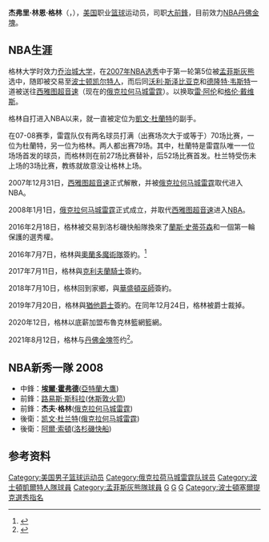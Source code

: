 {{noteTA|G1=NBA
}}
{{Infobox NBA Player
| name = 杰夫·格林<br/>Jeff Green
| image = Jeff Green.jpg
| caption = 
| number = 32
| team  = 丹佛金塊
| league = [[NBA|NBA]]
| position = [[大前鋒|大前鋒]] / [[中鋒|中鋒]]
| height_ft = 6 
| height_in = 9
| weight_lb = 228
| nationality = {{USA}} 
| birth_date = {{birth date and age|1986|8|28}}
| birth_place = {{USA}}[[馬里蘭州|馬里蘭州]][[謝弗利|謝弗利]]
| highschool = 
| college = [[乔治城大学|乔治城大学]]
| draft = 第一轮第5顺位
| draft_year = 2007
| draft_team = [[孟菲斯灰熊|孟菲斯灰熊]]<br>（经[[波士顿塞尔提克|波士顿塞尔提克]]交易给<br>[[西雅图超音速|西雅图超音速]]（现[[奧克拉荷馬城雷霆|奧克拉荷馬城雷霆]]））
| career_start = 2007
| years1 = {{nbay|2007|start}}–{{nbay|2010|end}}
| team1 = [[西雅圖超音速|西雅圖超音速]] / [[俄克拉何马城雷霆|俄克拉何马城雷霆]]
| years2 = {{nbay|2011|start}}–{{nbay|2014|end}}<!--Please do not change the format of the year, there was a season (2011–12) where he was not on the roster-->
| team2 = [[波士頓塞爾特人|波士頓塞爾特人]]
| years3 = {{nbay|2014|end}}–{{nbay|2015|end}}
| team3 = [[曼非斯灰熊|曼非斯灰熊]]
| years4 = {{nbay|2015|end}}
| team4 = [[洛杉磯快艇|洛杉磯快艇]]
| years5 = {{nbay|2016|full=y}}
| team5 = [[奧蘭多魔術|奧蘭多魔術]]
| years6 = {{nbay|2017|full=y}}
| team6 = [[克里夫蘭騎士|克里夫蘭騎士]]
| years7 = {{nbay|2018|full=y}}
| team7 = [[華盛頓巫師|華盛頓巫師]]
| years8 = {{nbay|2019|start}}
| team8 = [[猶他爵士|猶他爵士]]
| years9 = {{nbay|2019|full=y}}
| team9 = [[休斯頓火箭|休斯頓火箭]]
| years10 = {{nbay|2020|full=y}}
| team10 = [[布魯克林籃網|布魯克林籃網]]
| years11 = {{nbay|2021|start}}–至今
| team11 = [[丹佛金塊|丹佛金塊]]
| highlights = 
* [[NBA最佳新秀阵容|NBA最佳新秀阵容]] ({{nbay|2007|end}})
* Second-team [[NCAA_Men's_Basketball_All-Americans|All-American]] – [[United_States_Basketball_Writers_Association|USBWA]] ([[2007_NCAA_Men's_Basketball_All-Americans|2007]])
* Third-team All-American – [[Associated_Press|AP]], [[National_Association_of_Basketball_Coaches|NABC]] (2007)
* [[Big_East_Conference_Men's_Basketball_Player_of_the_Year|Big East Player of the Year]] (2007)
* First-team All-[[Big_East_Conference|Big East]] (2007)
* Second-team All-Big East (2006)
* [[Big_East_Men's_Basketball_Tournament|Big East Tournament]] MVP ([[2007_Big_East_Men's_Basketball_Tournament|2007]])
* [[Big_East_Conference_Men's_Basketball_Rookie_of_the_Year|Big East Rookie of the Year]] (2005)
* Big East All-Rookie Team (2005)
}}

'''杰弗里·林恩·格林'''（{{lang-en|'''Jeffrey Lynn Green'''}}，{{bd|1986年|8月28日|catIdx=G}}），[[美国|美国]]职业[[篮球|篮球]]运动员，司职[[大前鋒|大前鋒]]，目前效力[[NBA|NBA]][[丹佛金塊|丹佛金塊]]。

==NBA生涯==
格林大学时效力[[乔治城大学|乔治城大学]]，在[[2007年NBA选秀|2007年NBA选秀]]中于第一轮第5位被[[孟菲斯灰熊|孟菲斯灰熊]]选中，随即被交易至[[波士顿凯尔特人|波士顿凯尔特人]]，而后同[[沃利·斯泽比亚克|沃利·斯泽比亚克]]和[[德隆特·韦斯特|德隆特·韦斯特]]一道被送往[[西雅图超音速|西雅图超音速]]（现在的[[俄克拉何马城雷霆|俄克拉何马城雷霆]]）。以换取[[雷·阿伦|雷·阿伦]]和[[格伦·戴维斯|格伦·戴维斯]]。

格林自打进入NBA以来，就一直被定位为[[凱文·杜蘭特|凱文·杜蘭特]]的副手。

在07-08赛季，雷霆队仅有两名球员打满（出赛场次大于或等于）70场比赛，一位为杜蘭特，另一位为格林。两人都出赛79场。其中，杜蘭特是雷霆队唯一一位场场首发的球员，而格林则在前27场比赛替补，后52场比赛首发。杜兰特受伤未上场的3场比赛，教练就故意没让格林上场。

2007年12月31日，[[西雅图超音速|西雅图超音速]]正式解散，并被[[俄克拉何马城雷霆|俄克拉何马城雷霆]]取代进入NBA。

2008年1月1日，[[俄克拉何马城雷霆|俄克拉何马城雷霆]]正式成立，并取代[[西雅图超音速|西雅图超音速]]进入[[NBA|NBA]]。

2016年2月18日，格林被交易到洛杉磯快船隊換來了[[蘭斯·史蒂芬森|蘭斯·史蒂芬森]]和一個第一輪保護的選秀權。

2016年7月7日，格林與[[奥兰多魔术|奧蘭多魔術隊]]簽約。<ref>{{Cite web |url=http://www.nba.com/magic/news/orlando-magic-sign-jeff-green |title=Orlando Magic Sign Jeff Green |access-date=2017-01-13 |archive-date=2020-11-28 |archive-url=https://web.archive.org/web/20201128065220/https://www.nba.com/magic/news/orlando-magic-sign-jeff-green |dead-url=no }}</ref>

2017年7月11日，格林與[[克利夫蘭騎士|克利夫蘭騎士]]簽約。

2018年7月10日，格林回到家鄉，與[[華盛頓巫師|華盛頓巫師]]簽約。

2019年7月20日，格林與[[猶他爵士|猶他爵士]]簽約。在同年12月24日，格林被爵士裁掉。

2020年12日，格林以底薪加盟布魯克林籃網籃網。

2021年8月12日，格林与[[丹佛金塊|丹佛金塊]]签约<ref>{{cite web |title=Denver Nuggets sign Jeff Green|url=https://www.nba.com/nuggets/news/jeff-green-signs-20210812 |website=NBA.com |access-date=August 12, 2021 |date=August 12, 2021}}</ref>。

==NBA新秀一隊 2008==
*中鋒：'''[[埃爾·霍弗德|埃爾·霍弗德]]'''([[亞特蘭大鷹|亞特蘭大鷹]])
*前鋒：[[路易斯·斯科拉|路易斯·斯科拉]]([[休斯敦火箭|休斯敦火箭]])
*前鋒：'''杰夫·格林'''([[俄克拉何马城雷霆|俄克拉何马城雷霆]])
*後衛：[[凯文·杜兰特|凯文·杜兰特]]([[俄克拉何马城雷霆|俄克拉何马城雷霆]])
*後衛：[[阿爾·索頓|阿爾·索頓]]([[洛杉磯快船|洛杉磯快船]])

== 参考资料 ==
{{Reflist}}

{{丹佛掘金现时球员名单}}
{{大东联盟年度最佳男子篮球运动员}}
{{2007 NBA Draft}}

{{Authority control}}
{{DEFAULTSORT: Green, Jeff}}
[[Category:美国男子篮球运动员|Category:美国男子篮球运动员]]
[[Category:俄克拉荷马城雷霆队球员|Category:俄克拉荷马城雷霆队球员]]
[[Category:波士頓凱爾特人隊球員|Category:波士頓凱爾特人隊球員]]
[[Category:孟菲斯灰熊隊球員|Category:孟菲斯灰熊隊球員]]
[[Category:洛杉磯快船隊球員|G]]
[[Category:奧蘭多魔術隊球員|G]]
[[Category:克里夫蘭騎士隊球員|G]]
[[Category:波士頓塞爾提克選秀指名|Category:波士頓塞爾提克選秀指名]]